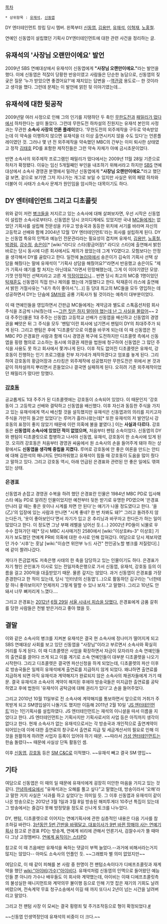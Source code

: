[[목차]]
 * 상위항목 : [[유재석]], [[신동엽]]
{{{#!html
<img src="http://cfile7.uf.tistory.com/R480x0/17702E214B46987801C2FA">
}}}
DY 엔터테인먼트 창립 당시 멤버. 왼쪽부터 [[신동엽]], [[김용만]], [[유재석]], [[이혁재]], [[노홍철]].

연예인 신동엽이 설립했던 기획사 DY엔터테인먼트에 대한 관련 사건을 정리하는 글.

== 유재석의 '사장님 오랜만이에요' 발언 ==
{{{#!html
<iframe width="560" height="315" src="//www.youtube.com/embed/uLqbqQVuTuk" frameborder="0" allowfullscreen></iframe>
}}}
2009년 SBS 연예대상에서 유재석이 신동엽에게 '''"사장님 오랜만이에요."'''라는 발언을 했다. 이에 신동엽은 적잖이 당황한 반응이였고 사람들은 단순한 농담으로, 신동엽의 짖궂은 질문 '누가 받았으면 좋겠어요?'에 재치있는 답변을 --[[역관광]] 용도로-- 한 것이라고 생각을 했다. 그런데 문제는 이 발언에 얽힌 뒷 이야기였는데...

== 유재석에 대한 뒷공작 ==
2009년말 여러 사정으로 인해 그의 인기를 지탱하던 두 축인 [[무한도전]]과 [[패밀리가 떴다]]에서 하차한다는 설이 돌았다. 그런데 무한도전 하차설의 진원지는 유재석 본인의 사정과는 무관한 '''소속사 사장의 언론 플레이'''였다. '무한도전의 외주제작을 구두로 약속받았는데 이 약속을 이행하지 않으면 유재석을 더 이상 출연시키지 않을 수도 있다'는 언론플레이였던 것. 그러나 몇 년 전 외주제작을 약속했던 MBC의 간부는 이미 퇴사한 상태였고 정작 [[김태호]] PD를 포함한 제작진들은 그런 약속 자체가 아예 금시초문이었다.

반면 소속사의 외주제작 프로그램인 패밀리가 떴다에서는 2009년 11월 28일 기준으로 하차가 확정됐다. 이유는 임신 5개월째인 부인을 내조하기 위해서라고 하지만 [[SBS]] 연예대상에서 소속사 경영권 분쟁에서 밀려난 신동엽에게 '''"사장님 오랜만이에요."'''라고 했던 걸 보면, 겉으로 보기엔 그저 지나가는 개그로 보일 수 있지만 사실은 위의 패떴 하차와 더불어 이 사태가 소속사 문제가 원인임을 암시하는 대목이기도 하다.

== DY 엔터테인먼트 그리고 디초콜릿 ==
위와 같이 저런 [[병크]]들을 저지르고 있는 소속사에 대해 살펴보자면, 우선 시작은 신동엽이 설립한 소속사로부터다. 신동엽은 당시 코미디계에도 있었지만 국내 [[MC]]들에게는 없었던 기획사를 설립해 전문성을 키우고 방송국과 동등한 위치에 서기를 바라며 자신의 고등학교 선배와 함께 2004년 12월 'DY 엔터테인먼트'라는 회사를 설립하게 된다. DY는 신동엽 특유의 인맥과 예능인 전문관리라는 필요성이 겹치며 유재석, [[김용만]], [[노홍철]], [[박경림]], [[강수정]], [[송은이]][* [wiki:"라디오 스타(황금어장)" 라디오 스타]에 출연해서 밝힌 바로는 당시 동시에 다른 회사에서도 제의가 왔었는데 그게 YG였다고. 모험보다는 안정을 생각해서 DY를 골랐다고 한다. 일전에 [[놀러와]]에서 송은이가 김숙의 기획사 선택 상담을 해줬다는 말에 유재석이 "기획사 상담을 해줬어요?"라면서 반응했고 송은이도 "제가 기획사 얘기를 할 처지는 아닌데요."라면서 민망해했는데, 그게 이 이야기였던 모양. 기껏 안정적인 선택지라고 고른 게 [[막장]]이었으니… 반면 당시 최고의 MC중 1명이었던 [[탁재훈]]도 신동엽이 직접 만나 제의를 했는데 거절했다고 한다. 탁재훈이 라스에 출연해서 밝힌 거절사유는 "내가 촉이 좋아서."(…)] 등 당대 최고의 MC들을 모두 영입하는 데 성공하면서 DY는 단숨에 [[SM]]처럼 공룡 기획사가 될 것이라는 예측이 대부분이었다.

이 때 연예인들을 영입하면서 간판급 MC들에게는 계약금과 별도로 스톡옵션처럼 회사 주식을 조금씩 나눠줬는데 ~~[[그런 짓은 하지 말아야 했는데 난 그 사실을 몰랐어]]~~ 2대 주주인(물론 1대 주주는 신동엽) 고등학교 선배가 신동엽을 배신하고 신동엽의 경영권을 빼앗은 뒤 그 주식을 모두 '팬텀'이란 회사에 넘기면서 팬텀이 DY의 최대주주가 되게 된다. 그리고 팬텀은 후에 '디초콜릿'으로 이름을 바꾸게 되는데 이 때 신동엽은 전 MBC PD 은경표란 사람과 함께 다시 경영권 복구에 도전하지만 디초콜렛 측에서 신동엽을 횡령 혐의로 고소하는 동시에 의결권 제한을 법원에 청구하여 신동엽은 그 많던 주식을 사용도 못 하고 회사에서 쫓겨나게 된다. 이후 적도 없어진 디초콜렛은 유재석, 강호동이 진행하는 인기 프로그램을 전부 자기네가 제작하겠다고 엄포를 놓게 된다. 그리하여 강호동의 황금어장과 스타킹은 외주제작에 성공했지만 무한도전은 위에서 본 것과 같이 하차설까지 뿌리면서 흔들었으나 결국엔 실패하게 된다. 오히려 기존 외주제작이었던 패밀리가 떴다만 망했다.

=== [[강호동]] ===
공교롭게도 1대 주주가 된 디초콜렛에는 강호동이 소속되어 있었다. 이 때문인지 '강호동이 그 고등학교 선배와 결탁하고 신동엽을 배신했다. 이후 자신과 동등한 주식을 가지고 있는 유재석에게 역시 배신할 것을 설득했지만 유재석은 신동엽과의 의리를 지키고자 주식을 가만히 들고만 있었다'는 루머가 흘러나왔는데[* 또한 유재석의 저 발언당시 강호동의 표정이 좋지 않았기 때문에 이런 의혹에 불을 붙였다.] 이는 '''사실과 다르다.''' 강호동은 '''신동엽의 소속사에 있었던 적이 없었으며,''' 처음부터 팬텀 소속이었다. 신동엽의 DY와 팬텀이 디초콜릿으로 합병하고 나서야 신동엽, 유재석, 강호동이 한 소속사에 있게 된 것. 오히려 강호동은 처음부터 경영권 싸움에서 원 소속사의 손을 들어주게 돼야 하는 상황에서도 '''신동엽을 생각해 중립을 지켰다.''' 루머로 강호동에 안 좋은 여론을 만드는 안티에 대해 김한석의 매니저도 안타까워했고 유재석이 힘들 때 강호동이 도움을 많이 줬다고 말하고 있다. 그리고 강호동 역시, 아래 언급된 은경표와 관련된 안 좋은 일에도 엮여있는 상태.

=== 은경표 ===
신동엽과 손잡고 경영권 수복을 하려 했던 은경표란 인물은 1984년 MBC PD로 입사해 스타 예능 PD로 알려진 인물이었지만 예전부터 뒷돈 받기로 유명한 PD였으며 '은경표 만나러 갈 때는 좋은 옷이나 시계를 차면 안 된다'는 얘기가 나올 정도였다고 한다. '을(乙)'의 입장에 있는 사람과 만나면 "시계 좋네? 한 번 차봐도 돼?" 그러고 돌려주지 않는다든가, '옷이 좋아보인다'면서 자기가 입고 온 추리닝과 바꾸자고 한다든가 하는 일이 많았다고 한다. 이 정도면 그냥 부패 레벨을 넘어선 듯.(…) 2002년 PD들이 뇌물로 우수수 잡혀가던 때[* 당시 MBC 시사매거진 2580에서 [wiki:"이상호#s-3" 이상호] 기자가 보도했던 연예계 PR비 의혹에 대한 수사로 인해 잡혀갔다. 여담으로 당시 제보자였던 가수 '시후'는 훗날 [wiki:"이승연 위안부 누드 사건" 천인공노할 병크를 저질렀다].]에 같이 짤려나갔다.

게다가 뜬금없게도 저축은행 사태의 한 축을 담당하고 있는 인물이기도 하다. 은경표가 자기 형인 은인표가 이사로 있는 전일저축은행으로 가서 신동엽, 유재석, 강호동 등의 이름을 걸고 200억을 대출받았기 때문. 물론 갚지는 않았다. 과거 신동엽이 은경표를 가장 존경한다고 한 적이 있는데, 당시 '인터넷의 신동엽'(…)으로 활동하던 김구라는 "너한테 잘 하니 좋아보이지? 언제까지 그렇게 말할 수 있나 보자."고 말했다. 그리고 10년도 안 돼서 너무 뼈저리게 느꼈다….

그리고 은경표는 [[2012년]] [[6월 29일]] [http://news.naver.com/main/read.nhn?mode=LSD&mid=sec&sid1=102&oid=020&aid=0002347453 서울 시내서 피습을 당했다.] 은경표에게 금품 갈취를 당한 사람들은 천벌 받은거라고 좋아 했을 듯.

== 결말 ==
이와 같은 소속사의 병크를 지켜본 유재석은 결국 현 소속사에 정나미가 떨어지게 되고 SBS 연예대상 사회를 보고 있던 신동엽을 "사장님"이라고 부르면서 소속사와 확실히 거리를 두게 된다. 이 때 디초콜렛은 사업을 확장하면서 자금이 모자라자 소속 연예인들의 출연료를 끌어다 쓰게 되고 이를 계기로 소속 연예인들이 대부분 디초콜렛을 나오기 시작한다. 그리고 디초콜렛은 결국엔 파산신청을 하게 되었는데, 디초콜렛의 파산 이후로 방송국들은 일제히 유재석에게 출연료를 지급하지 않게 되었다. 왜냐하면 출연료를 지급하게 되면 아직 유재석과 계약해지가 완료되지 않은 소속사의 채권자들에게 가기 때문. 결국 유재석과 소속사의 계약이 해지된 후에야 방송국들은 미지급한 출연료를 공탁하였고 후에 법원이 '유재석이 공탁금에 대해 권리가 있다'고 손을 들어주었다.

그리고 2010년 10월 11일부로 전 소속사에 계약해지를 통보하면서 앞으로의 거취가 주목받게 되고 SM영입설이 나돌기도 했지만 이듬해 2011년 2월 10일 '[[JS 엔터테인먼트]]'라는 1인기획사를 설립하였다. JS 엔터테인먼트는 재석의 이니셜을 따서 이름을 지었다고 한다. JS 엔터테인먼트는 기획사지만 기획사로서의 사업 등은 아직까지 생각이 없다고 한다. 현재 소속사가 없는 유재석으로서는 각 방송국과 개인적으로 출연계약이 되어있는데 이에 대한 출연료의 창구로서 출연료 지급 및 세금계산서의 필요로 인해 이것을 원활하게 하려면 사업자 등록이 있어야 하기 때문. ~~따라서 [[거성 엔터테인먼트]]는 한숨 돌렸다~~ 때문에 사실상 단독 활동인 셈.

이후 [[신동엽]], [[강호동]] 등은 [[SM C&C]]로 이적했다. ~~유재석 빼고 결국 SM 영입~~
== 기타 ==
여담으로 신동엽은 이 때의 일 때문에 유재석에게 굉장히 미안한 마음을 가지고 있는 것 같다. [[안녕하세요]]에서 "유재석과는 오해를 풀고 싶다"고 말했는데, 방송이라서 '오해'라고 말한 거지 사실은 '사과를 하고 싶었다'는 의미일 듯. 그 이후 신동엽과 유재석이 같이 나온 방송으로는 2012년 3월 1일과 3월 8일 방송된 해피투게더 10주년 특집이 있는데 그 방송에서는 즐겁다 못해 방정맞을 정도로 신나게 토크를 나누었다.

DY, 팬텀, 디초콜렛으로 이어지는 연예기획사에 관한 심층적인 내용은 다음 기사를 참조하길 바란다. [http://www.sisainlive.com/news/articleView.html?idxno=8694 3년동안 5번 간판을 바꿔달고, 대표이사가 9번 바뀐 망해야 사는 연예기획사] 참고로 은경표 PD는 방송계, 연예계 비리에 관해서 언론기사, 검찰수사가 뜰 때마다 그냥 고정멤버다. [http://www.sisainlive.com/news/articleView.html?idxno=8695 연예계 움직이는 스타PD] 

참고로 이 때 즈음에만 유재석을 욕하는 댓글이 부쩍 늘었다.--과거에 비해서라는거지 많지는 않았다-- 아마도 소속사의 언플인 듯. ~~그래봤자 별 의미 없었지만~~

여담으로, 이 때 같이 피해를 본 사람 중 한명이 전 팬텀소속이다가 디에프초콜릿과 재계약을 했던 [[wiki:"아이비(가수)"아이비]]다. 유재석처럼 신동엽의 인맥으로 들어왔던 예능인들 뿐 아니라 가수나 배우들도 이 회사와 계약했는데, 아이비는 이때 디에프초콜릿측의 불성실한 매니지먼트와 계약의무 불이행 등으로 인해 기껏 잡은 재기의 기회도 날려버렸으며, 전속계약 무효 청구소송에서 이길 때 까지 또다시 2년이 넘는 시간을 날려버리고 말았다. 

그리고 전 팬텀 사장 이 모씨는 결국 횡령죄 및 주가조작등으로 형이 확정되었다.[http://news.khan.co.kr/kh_news/khan_art_view.html?artid=201212311110591&code=940301 #] 

~~신동엽 인생역정인데 유재석의 비중이 더 크다.~~
